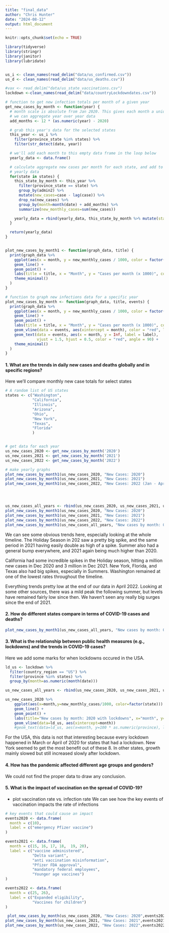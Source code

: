 ```yaml
---
title: "final_data"
author: "Chris Hunter"
date: "2024-08-12"
output: html_document
---
```


```r
knitr::opts_chunk$set(echo = TRUE)
```

```r
library(tidyverse)
library(stringr)
library(janitor)
library(lubridate)


us_i <- clean_names(read_delim("data/us_confirmed.csv"))
us_d <- clean_names(read_delim("data/us_deaths.csv"))

#vax <- read_delim("data/us_state_vaccinations.csv")
lockdown <-clean_names(read_delim("data/countryLockdowndates.csv"))

# function to get new infection totals per month of a given year
get_new_cases_by_month <- function(year) {
  # month scale is absolute from Jan 2020. This gives each month a unique id so
  # we can aggregate year over year data
  add_months <- 12 * (as.numeric(year) - 2020)

  # grab this year's data for the selected states
  this_year <- us_i %>%
    filter(province_state %in% states) %>%
    filter(str_detect(date, year))

  # we'll add each month to this empty data frame in the loop below
  yearly_data <- data.frame()

  # calculate aggregate new cases per month for each state, and add to the
  # yearly data
  for(state in states) {
    this_state_by_month <- this_year %>%
      filter(province_state == state) %>%
      group_by(admin2) %>%
      mutate(new_cases=case - lag(case)) %>%
      drop_na(new_cases) %>%
      group_by(month=month(date) + add_months) %>%
      summarize(new_monthly_cases=sum(new_cases))

    yearly_data = rbind(yearly_data, this_state_by_month %>% mutate(state=state))
  }

  return(yearly_data)
}


plot_new_cases_by_month1 <- function(graph_data, title) {
  print(graph_data %>%
    ggplot(aes(x = month, y = new_monthly_cases / 1000, color = factor(state))) +
    geom_line() +
    geom_point() +
    labs(title = title, x = "Month", y = "Cases per month (x 1000)", color = "US State") +
    theme_minimal()
  )
}

# function to graph new infections data for a specific year
plot_new_cases_by_month <- function(graph_data, title, events) {
  print(graph_data %>%
    ggplot(aes(x = month, y = new_monthly_cases / 1000, color = factor(state))) +
    geom_line() +
    geom_point() +
    labs(title = title, x = "Month", y = "Cases per month (x 1000)", color = "US State") +
    geom_vline(data = events, aes(xintercept = month), color = "red", linetype = "dashed") +
    geom_text(data = events, aes(x = month, y = Inf, label = label), 
              vjust = 1.5, hjust = 0.5, color = "red", angle = 90) +
    theme_minimal()
  )
}
```


#### 1. What are the trends in daily new cases and deaths globally and in specific regions?

Here we'll compare monthly new case totals for select states

```r


# A random list of US states
states <- c("Washington",
            "California",
            "Illinois",
            "Arizona",
            "Ohio",
            "New York",
            "Texas",
            "Florida"
            )


# get data for each year
us_new_cases_2020 <- get_new_cases_by_month('2020')
us_new_cases_2021 <- get_new_cases_by_month('2021')
us_new_cases_2022 <- get_new_cases_by_month('2022')

# make yearly graphs
plot_new_cases_by_month1(us_new_cases_2020, "New Cases: 2020")
plot_new_cases_by_month1(us_new_cases_2021, "New Cases: 2021")
plot_new_cases_by_month1(us_new_cases_2022, "New Cases: 2022 (Jan - April)")




us_new_cases_all_years <- rbind(us_new_cases_2020, us_new_cases_2021, us_new_cases_2022)
plot_new_cases_by_month1(us_new_cases_2020, "New Cases: 2020")
plot_new_cases_by_month1(us_new_cases_2021, "New Cases: 2021")
plot_new_cases_by_month1(us_new_cases_2022, "New Cases: 2022")
plot_new_cases_by_month1(us_new_cases_all_years, "New cases by month: 01/2020 - 04/2022")
```

We can see some obvious trends here, especially looking at the whole timeline. The Holiday
Season in 202 saw a pretty big spike, and the same period in 2021 having easily double as
high of a spike. Summer also had a general bump everywhere, and 2021 again being much higher
than 2020.

California had some incredible spikes in the Holiday season, hitting a million new cases
in Dec 2020 and 3 million in Dec 2021. New York, Florida, and Texas
also had big spikes, especially in Summers. Washington remained at one of the
lowest rates throughout the timeline.

Everything trends pretty low at the end of our data in April 2022. Looking at some other
sources, there was a mild peak the following summer, but levels have remained fairly low
since then. We haven't seen any really big surges since the end of 2021.

#### 2. How do different states compare in terms of COVID-19 cases and deaths?
```r
plot_new_cases_by_month1(us_new_cases_all_years, "New cases by month: 01/2020 - 04/2022")


```


#### 3. What is the relationship between public health measures (e.g., lockdowns) and the trends in COVID-19 cases?

Here we add some marks for when lockdowns occured in the USA.
```r
ld_us <- lockdown %>% 
  filter(country_region == "US") %>% 
  filter(province %in% states) %>% 
  group_by(month=as.numeric(month(date)))

us_new_cases_all_years <- rbind(us_new_cases_2020, us_new_cases_2021, us_new_cases_2022)

us_new_cases_2020 %>% 
    ggplot(aes(x=month,y=new_monthly_cases/1000, color=factor(state))) +
    geom_line() +
    geom_point() +
    labs(title="New cases by month: 2020 with lockdowns", x="month", y="Cases per month (x 1000)", color="US State") +
    geom_vline(data=ld_us, aes(xintercept=month))
    #geom_text(data=ld_us, aes(x=month, y=100 * as.numeric(province), label=province), inherit.aes=FALSE)
```
For the USA, this data is not that interesting because every lockdown happened in March or April of 2020 for states
that had a lockdown. New York seemed to get the most benefit out of these 8. In other states, growth mainly slowed
but still increased slowly after lockdown.


#### 4. How has the pandemic affected different age groups and genders?
We could not find the proper data to draw any conclusion. 

#### 5. What is the impact of vaccination on the spread of COVID-19?
   - plot vaccination rate vs. infection rate
   We can see how the key events of vaccination impacts the rate of infections
```r

# key events that could cause an impact
events2020 <- data.frame(
  month = c(10),
  label = c("emergency Pfizer vaccine")
)

events2021 <- data.frame(
  month = c(15, 16, 17, 18,  19, 20),
  label = c("vaccine administered", 
            "Delta variant", 
            "anti vaccination misinformation", 
            "Pfizer FDA approval",
            "mandatory federal employees",
            "Younger age vaccines")
)

events2022 <- data.frame(
  month = c(25, 26),
  label = c("Expanded eligibility", 
            "Vaccines for children")
)

 plot_new_cases_by_month(us_new_cases_2020, "New Cases: 2020",events2020)
plot_new_cases_by_month(us_new_cases_2021, "New Cases: 2021",events2021)
plot_new_cases_by_month(us_new_cases_2022, "New Cases: 2022",events2022)

```
